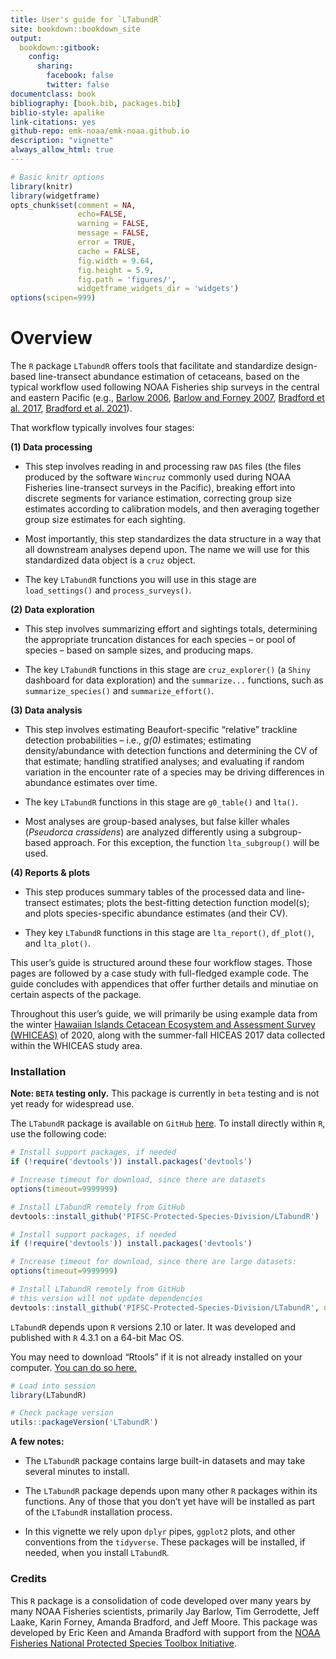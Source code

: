 ```yaml
--- 
title: User's guide for `LTabundR`
site: bookdown::bookdown_site
output: 
  bookdown::gitbook:
    config:
      sharing:
        facebook: false
        twitter: false
documentclass: book
bibliography: [book.bib, packages.bib]
biblio-style: apalike
link-citations: yes
github-repo: emk-noaa/emk-noaa.github.io
description: "vignette"
always_allow_html: true
---
```



```r
# Basic knitr options
library(knitr)
library(widgetframe)
opts_chunk$set(comment = NA, 
               echo=FALSE,
               warning = FALSE, 
               message = FALSE, 
               error = TRUE, 
               cache = FALSE,
               fig.width = 9.64,
               fig.height = 5.9,
               fig.path = 'figures/',
               widgetframe_widgets_dir = 'widgets')
options(scipen=999)

```

# Overview {-} 

The `R` package `LTabundR` offers tools that facilitate and standardize design-based line-transect abundance estimation of cetaceans, based on the typical workflow used following NOAA Fisheries ship surveys in the central and eastern Pacific (e.g., [Barlow 2006](https://www.google.com/url?q=https://onlinelibrary.wiley.com/doi/10.1111/j.1748-7692.2006.00032.x&sa=D&source=docs&ust=1676392605333708&usg=AOvVaw07ERYd9m2kJg0LttBFVyil), [Barlow and Forney 2007](https://spo.nmfs.noaa.gov/content/abundance-and-population-density-cetaceans-california-current-ecosystem), [Bradford et al. 2017](https://spo.nmfs.noaa.gov/content/fishery-bulletin/abundance-estimates-cetaceans-line-transect-survey-within-us-hawaiian), [Bradford et al. 2021](https://repository.library.noaa.gov/view/noaa/29004)).

That workflow typically involves four stages: 

**(1) Data processing**  

- This step involves reading in and processing raw `DAS` files (the files produced by the software `Wincruz` commonly used during NOAA Fisheries line-transect surveys in the Pacific), breaking effort into discrete segments for variance estimation, correcting group size estimates according to calibration models, and then averaging together group size estimates for each sighting.  

- Most importantly, this step standardizes the data structure in a way that all downstream analyses depend upon. The name we will use for this standardized data object is a `cruz` object.

- The key `LTabundR` functions you will use in this stage are `load_settings()` and `process_surveys()`. 


**(2) Data exploration**

- This step involves summarizing effort and sightings totals, determining the appropriate truncation distances for each species -- or pool of species -- based on sample sizes, and producing maps.  

- The key `LTabundR` functions in this stage are `cruz_explorer()` (a `Shiny` dashboard for data exploration) and the `summarize...`  functions, such as `summarize_species()` and `summarize_effort()`.


**(3) Data analysis**

- This step involves estimating Beaufort-specific "relative" trackline detection probabilities -- i.e., *g(0)* estimates; estimating density/abundance with detection functions and determining the CV of that estimate; handling stratified analyses; and evaluating if random variation in the encounter rate of a species may be driving differences in abundance estimates over time.  

- The key `LTabundR` functions in this stage are `g0_table()` and `lta()`.  

- Most analyses are group-based analyses, but false killer whales (*Pseudorca crassidens*) are analyzed differently using a subgroup-based approach. For this exception, the function `lta_subgroup()` will be used.  


**(4) Reports & plots**

- This step produces summary tables of the processed data and line-transect estimates; plots the best-fitting detection function model(s); and plots species-specific abundance estimates (and their CV).  

- They key `LTabundR` functions in this stage are `lta_report()`, `df_plot()`, and `lta_plot()`. 
 
This user's guide is structured around these four workflow stages. Those pages are followed by a case study with full-fledged example code. The guide concludes with appendices that offer further details and minutiae on certain aspects of the package. 

Throughout this user's guide, we will primarily be using example data from the winter [Hawaiian Islands Cetacean Ecosystem and Assessment Survey (WHICEAS)](https://repository.library.noaa.gov/view/noaa/47788) of 2020, along with the summer-fall HICEAS 2017 data collected within the WHICEAS study area. 

### Installation {-} 

**Note: `BETA` testing only.** This package is currently in `beta` testing and is not yet ready for widespread use.

The `LTabundR` package is available on `GitHub` [here](https://github.com/PIFSC-Protected-Species-Division/LTabundR).  To install directly within `R`, use the following code:  

```r
# Install support packages, if needed
if (!require('devtools')) install.packages('devtools')

# Increase timeout for download, since there are datasets
options(timeout=9999999)

# Install LTabundR remotely from GitHub
devtools::install_github('PIFSC-Protected-Species-Division/LTabundR')
```

```r
# Install support packages, if needed
if (!require('devtools')) install.packages('devtools')

# Increase timeout for download, since there are large datasets:
options(timeout=9999999)

# Install LTabundR remotely from GitHub
# this version will not update dependencies
devtools::install_github('PIFSC-Protected-Species-Division/LTabundR', upgrade=FALSE)
```

`LTabundR` depends upon `R` versions 2.10 or later. It was developed and published with `R` 4.3.1 on a 64-bit Mac OS.  

You may need to download "Rtools" if it is not already installed on your computer. [You can do so here.](https://cran.r-project.org/bin/windows/Rtools/) 


```r
# Load into session
library(LTabundR)

# Check package version
utils::packageVersion('LTabundR')
```

**A few notes:**   

- The `LTabundR`  package contains large built-in datasets and may take several minutes to install.   

- The `LTabundR` package depends upon many other `R` packages within its functions. Any of those that you don't yet have will be installed as part of the `LTabundR` installation process.  

- In this vignette we rely upon `dplyr` pipes, `ggplot2` plots, and other conventions from the `tidyverse`. These packages will be installed, if needed, when you install `LTabundR`.  


### Credits {-}  

This `R` package is a consolidation of code developed over many years by many NOAA Fisheries scientists, primarily Jay Barlow, Tim Gerrodette, Jeff Laake, Karin Forney, Amanda Bradford, and Jeff Moore. This package was developed by Eric Keen and Amanda Bradford with support from the [NOAA Fisheries National Protected Species Toolbox Initiative](https://www.fisheries.noaa.gov/national/population-assessments/national-protected-species-toolbox-initiative). 
 
